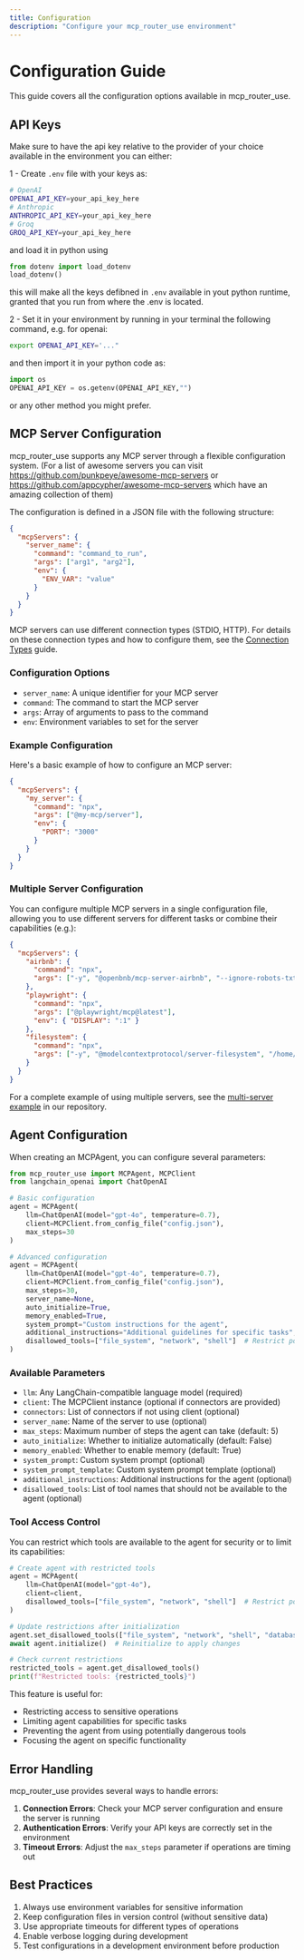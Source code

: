 ```yaml
---
title: Configuration
description: "Configure your mcp_router_use environment"
---
```


# Configuration Guide

This guide covers all the configuration options available in mcp_router_use.

## API Keys

Make sure to have the api key relative to the provider of your choice available in the environment you can either:

1 - Create `.env` file with your keys as:

```bash
# OpenAI
OPENAI_API_KEY=your_api_key_here
# Anthropic
ANTHROPIC_API_KEY=your_api_key_here
# Groq
GROQ_API_KEY=your_api_key_here
```

and load it in python using

```python
from dotenv import load_dotenv
load_dotenv()
```

this will make all the keys defibned in `.env` available in yout python runtime, granted that you run from where the .env is located.

2 - Set it in your environment by running in your terminal the following command, e.g. for openai:

```bash
export OPENAI_API_KEY='..."
```

and then import it in your python code as:

```python
import os
OPENAI_API_KEY = os.getenv(OPENAI_API_KEY,"")
```

or any other method you might prefer.

## MCP Server Configuration

mcp_router_use supports any MCP server through a flexible configuration system. (For a list of awesome servers you can visit https://github.com/punkpeye/awesome-mcp-servers or https://github.com/appcypher/awesome-mcp-servers which have an amazing collection of them)

The configuration is defined in a JSON file with the following structure:

```json
{
  "mcpServers": {
    "server_name": {
      "command": "command_to_run",
      "args": ["arg1", "arg2"],
      "env": {
        "ENV_VAR": "value"
      }
    }
  }
}
```

MCP servers can use different connection types (STDIO, HTTP). For details on these connection types and how to configure them, see the [Connection Types](./connection-types) guide.

### Configuration Options

- `server_name`: A unique identifier for your MCP server
- `command`: The command to start the MCP server
- `args`: Array of arguments to pass to the command
- `env`: Environment variables to set for the server

### Example Configuration

Here's a basic example of how to configure an MCP server:

```json
{
  "mcpServers": {
    "my_server": {
      "command": "npx",
      "args": ["@my-mcp/server"],
      "env": {
        "PORT": "3000"
      }
    }
  }
}
```

### Multiple Server Configuration

You can configure multiple MCP servers in a single configuration file, allowing you to use different servers for different tasks or combine their capabilities (e.g.):

```json
{
  "mcpServers": {
    "airbnb": {
      "command": "npx",
      "args": ["-y", "@openbnb/mcp-server-airbnb", "--ignore-robots-txt"]
    },
    "playwright": {
      "command": "npx",
      "args": ["@playwright/mcp@latest"],
      "env": { "DISPLAY": ":1" }
    },
    "filesystem": {
      "command": "npx",
      "args": ["-y", "@modelcontextprotocol/server-filesystem", "/home/pietro/projects/mcp-router-use/"]
    }
  }
}
```

For a complete example of using multiple servers, see the [multi-server example](https://github.com/mcp-router/mcp-router-use/blob/main/examples/multi_server_example.py) in our repository.

## Agent Configuration

When creating an MCPAgent, you can configure several parameters:

```python
from mcp_router_use import MCPAgent, MCPClient
from langchain_openai import ChatOpenAI

# Basic configuration
agent = MCPAgent(
    llm=ChatOpenAI(model="gpt-4o", temperature=0.7),
    client=MCPClient.from_config_file("config.json"),
    max_steps=30
)

# Advanced configuration
agent = MCPAgent(
    llm=ChatOpenAI(model="gpt-4o", temperature=0.7),
    client=MCPClient.from_config_file("config.json"),
    max_steps=30,
    server_name=None,
    auto_initialize=True,
    memory_enabled=True,
    system_prompt="Custom instructions for the agent",
    additional_instructions="Additional guidelines for specific tasks",
    disallowed_tools=["file_system", "network", "shell"]  # Restrict potentially dangerous tools
)
```

### Available Parameters

- `llm`: Any LangChain-compatible language model (required)
- `client`: The MCPClient instance (optional if connectors are provided)
- `connectors`: List of connectors if not using client (optional)
- `server_name`: Name of the server to use (optional)
- `max_steps`: Maximum number of steps the agent can take (default: 5)
- `auto_initialize`: Whether to initialize automatically (default: False)
- `memory_enabled`: Whether to enable memory (default: True)
- `system_prompt`: Custom system prompt (optional)
- `system_prompt_template`: Custom system prompt template (optional)
- `additional_instructions`: Additional instructions for the agent (optional)
- `disallowed_tools`: List of tool names that should not be available to the agent (optional)

### Tool Access Control

You can restrict which tools are available to the agent for security or to limit its capabilities:

```python
# Create agent with restricted tools
agent = MCPAgent(
    llm=ChatOpenAI(model="gpt-4o"),
    client=client,
    disallowed_tools=["file_system", "network", "shell"]  # Restrict potentially dangerous tools
)

# Update restrictions after initialization
agent.set_disallowed_tools(["file_system", "network", "shell", "database"])
await agent.initialize()  # Reinitialize to apply changes

# Check current restrictions
restricted_tools = agent.get_disallowed_tools()
print(f"Restricted tools: {restricted_tools}")
```

This feature is useful for:

- Restricting access to sensitive operations
- Limiting agent capabilities for specific tasks
- Preventing the agent from using potentially dangerous tools
- Focusing the agent on specific functionality

## Error Handling

mcp_router_use provides several ways to handle errors:

1. **Connection Errors**: Check your MCP server configuration and ensure the server is running
2. **Authentication Errors**: Verify your API keys are correctly set in the environment
3. **Timeout Errors**: Adjust the `max_steps` parameter if operations are timing out

## Best Practices

1. Always use environment variables for sensitive information
2. Keep configuration files in version control (without sensitive data)
3. Use appropriate timeouts for different types of operations
4. Enable verbose logging during development
5. Test configurations in a development environment before production
